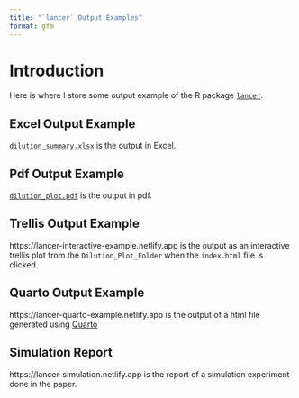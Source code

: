 ```yaml
---
title: "`lancer` Output Examples"
format: gfm
---
```


# Introduction

Here is where I store some output example of the R package [`lancer`](https://github.com/SLINGhub/lancer).

## Excel Output Example

[`dilution_summary.xlsx`](https://raw.githubusercontent.com/JauntyJJS/lancer_output/main/dilution_summary.xlsx) is the output in Excel.

## Pdf Output Example

[`dilution_plot.pdf`](https://raw.githubusercontent.com/JauntyJJS/lancer_output/main/dilution_plot.pdf) is the output in pdf.

## Trellis Output Example

https://lancer-interactive-example.netlify.app is the output as an interactive trellis plot from the `Dilution_Plot_Folder` when the `index.html` file is clicked.

## Quarto Output Example

https://lancer-quarto-example.netlify.app is the output of a html file generated using [Quarto](https://quarto.org/)

## Simulation Report

https://lancer-simulation.netlify.app is the report of a simulation experiment done in the paper. 
